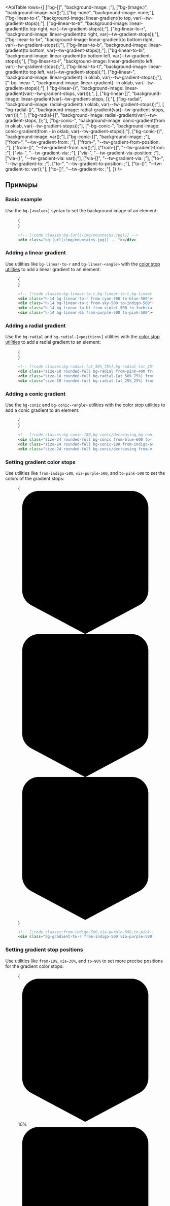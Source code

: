 

<svg className="hidden">
  <symbol id="gradient-color-stop" viewBox="0 0 32 34">
    <path d="M1 4a4 4 0 0 1 4-4h22a4 4 0 0 1 4 4v19.6a4 4 0 0 1-2.118 3.53L16 34 3.118 27.13A4 4 0 0 1 1 23.6V4Z" />
    <path
      fill="none"
      stroke="#000"
      strokeOpacity=".05"
      d="M5 .5h22A3.5 3.5 0 0 1 30.5 4v19.6a3.5 3.5 0 0 1-1.853 3.088L16 33.433 3.353 26.688A3.5 3.5 0 0 1 1.5 23.6V4A3.5 3.5 0 0 1 5 .5Z"
    />
  </symbol>
</svg>

<ApiTable
  rows={[
    ["bg-[<value>]", "background-image: <value>;"],
    ["bg-(image:<custom-property>)", "background-image: var(<custom-property>);"],
    ["bg-none", "background-image: none;"],
    ["bg-linear-to-t", "background-image: linear-gradient(to top, var(--tw-gradient-stops));"],
    ["bg-linear-to-tr", "background-image: linear-gradient(to top right, var(--tw-gradient-stops));"],
    ["bg-linear-to-r", "background-image: linear-gradient(to right, var(--tw-gradient-stops));"],
    ["bg-linear-to-br", "background-image: linear-gradient(to bottom right, var(--tw-gradient-stops));"],
    ["bg-linear-to-b", "background-image: linear-gradient(to bottom, var(--tw-gradient-stops));"],
    ["bg-linear-to-bl", "background-image: linear-gradient(to bottom left, var(--tw-gradient-stops));"],
    ["bg-linear-to-l", "background-image: linear-gradient(to left, var(--tw-gradient-stops));"],
    ["bg-linear-to-tl", "background-image: linear-gradient(to top left, var(--tw-gradient-stops));"],
    ["bg-linear-<angle>", "background-image: linear-gradient(<angle> in oklab, var(--tw-gradient-stops));"],
    ["-bg-linear-<angle>", "background-image: linear-gradient(-<angle> in oklab, var(--tw-gradient-stops));"],
    [
      "bg-linear-(<custom-property>)",
      "background-image: linear-gradient(var(--tw-gradient-stops, var(<custom-property>)));",
    ],
    ["bg-linear-[<value>]", "background-image: linear-gradient(var(--tw-gradient-stops, <value>));"],
    ["bg-radial", "background-image: radial-gradient(in oklab, var(--tw-gradient-stops));"],
    [
      "bg-radial-(<custom-property>)",
      "background-image: radial-gradient(var(--tw-gradient-stops,  var(<custom-property>)));",
    ],
    ["bg-radial-[<value>]", "background-image: radial-gradient(var(--tw-gradient-stops, <value>));"],
    ["bg-conic-<angle>", "background-image: conic-gradient(from <angle> in oklab, var(--tw-gradient-stops));"],
    ["-bg-conic-<angle>", "background-image: conic-gradient(from -<angle> in oklab, var(--tw-gradient-stops));"],
    ["bg-conic-(<custom-property>)", "background-image: var(<custom-property>);"],
    ["bg-conic-[<value>]", "background-image: <image>;"],
    ["from-<color>", "--tw-gradient-from: <color>;"],
    ["from-<percentage>", "--tw-gradient-from-position: <percentage>;"],
    ["from-(<custom-property>)", "--tw-gradient-from: var(<custom-property>);"],
    ["from-[<value>]", "--tw-gradient-from: <value>;"],
    ["via-<color>", "--tw-gradient-via: <color>;"],
    ["via-<percentage>", "--tw-gradient-via-position: <percentage>;"],
    ["via-(<custom-property>)", "--tw-gradient-via: var(<custom-property>);"],
    ["via-[<value>]", "--tw-gradient-via: <value>;"],
    ["to-<color>", "--tw-gradient-to: <color>;"],
    ["to-<percentage>", "--tw-gradient-to-position: <percentage>;"],
    ["to-(<custom-property>)", "--tw-gradient-to: var(<custom-property>);"],
    ["to-[<value>]", "--tw-gradient-to: <value>;"],
  ]}
/>

## Примеры

### Basic example

Use the `bg-[<value>]` syntax to set the background image of an element:

<Figure>

<Example>
  {
    <div className="relative mx-auto flex h-48 w-96 items-center justify-center overflow-hidden rounded-lg sm:w-96">
      <div className="h-full w-full bg-[url(https://images.unsplash.com/photo-1554629947-334ff61d85dc?ixid=MnwxMjA3fDB8MHxwaG90by1wYWdlfHx8fGVufDB8fHx8&ixlib=rb-1.2.1&auto=format&fit=crop&w=1000&h=1000&q=80)] bg-cover bg-center bg-no-repeat"></div>
    </div>
  }
</Example>

```html
<!-- [!code classes:bg-[url(/img/mountains.jpg)]] -->
<div class="bg-[url(/img/mountains.jpg)] ..."></div>
```

</Figure>

### Adding a linear gradient

Use utilities like `bg-linear-to-r` and `bg-linear-<angle>` with the [color stop utilities](#setting-gradient-color-stops) to add a linear gradient to an element:

<Figure>

<Example>
  {
    <div className="space-y-4">
      <div className="h-14 rounded-lg bg-linear-to-r from-cyan-500 to-blue-500"></div>
      <div className="h-14 rounded-lg bg-linear-to-t from-sky-500 to-indigo-500"></div>
      <div className="h-14 rounded-lg bg-linear-to-bl from-violet-500 to-fuchsia-500"></div>
      <div className="h-14 rounded-lg bg-linear-65 from-purple-500 to-pink-500"></div>
    </div>
  }
</Example>

```html
<!-- [!code classes:bg-linear-to-r,bg-linear-to-t,bg-linear-to-bl,bg-linear-65] -->
<div class="h-14 bg-linear-to-r from-cyan-500 to-blue-500"></div>
<div class="h-14 bg-linear-to-t from-sky-500 to-indigo-500"></div>
<div class="h-14 bg-linear-to-bl from-violet-500 to-fuchsia-500"></div>
<div class="h-14 bg-linear-65 from-purple-500 to-pink-500"></div>
```

</Figure>

### Adding a radial gradient

Use the `bg-radial` and `bg-radial-[<position>]` utilities with the [color stop utilities](#setting-gradient-color-stops) to add a radial gradient to an element:

<Figure>

<Example padding={false}>
  {
    <div className="flex justify-around p-8 sm:p-12">
      <div className="size-18 rounded-full bg-radial from-pink-400 from-40% to-fuchsia-700 sm:size-24"></div>
      <div className="size-18 rounded-full bg-radial-[at_50%_75%] from-sky-200 via-blue-400 to-indigo-900 to-90% sm:size-24"></div>
      <div className="size-18 rounded-full bg-radial-[at_25%_25%] from-white to-zinc-900 to-75% sm:size-24"></div>
    </div>
  }
</Example>

```html
<!-- [!code classes:bg-radial-[at_50%_75%],bg-radial-[at_25%_25%],bg-radial] -->
<div class="size-18 rounded-full bg-radial from-pink-400 from-40% to-fuchsia-700"></div>
<div class="size-18 rounded-full bg-radial-[at_50%_75%] from-sky-200 via-blue-400 to-indigo-900 to-90%"></div>
<div class="size-18 rounded-full bg-radial-[at_25%_25%] from-white to-zinc-900 to-75%"></div>
```

</Figure>

### Adding a conic gradient

Use the `bg-conic` and `bg-conic-<angle>` utilities with the [color stop utilities](#setting-gradient-color-stops) to add a conic gradient to an element:

<Figure>

<Example padding={false}>
  {
    <div className="flex justify-around p-8 sm:p-12">
      <div className="size-18 rounded-full bg-conic from-blue-600 to-sky-400 to-50% sm:size-24"></div>
      <div className="size-18 rounded-full bg-conic-180 from-indigo-600 via-indigo-50 to-indigo-600 sm:size-24"></div>
      <div className="size-18 rounded-full bg-conic/decreasing from-violet-700 via-lime-300 to-violet-700 sm:size-24"></div>
    </div>
  }
</Example>

```html
<!-- [!code classes:bg-conic-180,bg-conic/decreasing,bg-conic] -->
<div class="size-24 rounded-full bg-conic from-blue-600 to-sky-400 to-50%"></div>
<div class="size-24 rounded-full bg-conic-180 from-indigo-600 via-indigo-50 to-indigo-600"></div>
<div class="size-24 rounded-full bg-conic/decreasing from-violet-700 via-lime-300 to-violet-700"></div>
```

</Figure>

### Setting gradient color stops

Use utilities like `from-indigo-500`, `via-purple-500`, and `to-pink-500` to set the colors of the gradient stops:

<Figure>

<Example>
  {
    <div className="mx-5">
      <div className="relative h-[3.625rem]">
        <div className="absolute top-0 left-px -ml-4 flex h-12 flex-col items-center">
          <svg viewBox="0 0 32 34" className="w-8 flex-none fill-indigo-500 drop-shadow">
            <use href="#gradient-color-stop" />
          </svg>
          <div className="mt-2 h-2 w-0.5 bg-gray-900/30 dark:bg-white/30"></div>
        </div>
        <div className="absolute top-0 left-1/2 -ml-4 flex h-12 flex-col items-center">
          <svg viewBox="0 0 32 34" className="w-8 flex-none fill-purple-500 drop-shadow">
            <use href="#gradient-color-stop" />
          </svg>
          <div className="mt-2 h-2 w-0.5 bg-gray-900/30 dark:bg-white/30"></div>
        </div>
        <div className="absolute top-0 right-px -mr-4 flex h-12 flex-col items-center">
          <svg viewBox="0 0 32 34" className="w-8 flex-none fill-pink-500 drop-shadow">
            <use href="#gradient-color-stop" />
          </svg>
          <div className="mt-2 h-2 w-0.5 bg-gray-900/30 dark:bg-white/30"></div>
        </div>
      </div>
      <div className="h-10 rounded-lg bg-gradient-to-r from-indigo-500 via-purple-500 to-pink-500"></div>
    </div>
  }
</Example>

```html
<!-- [!code classes:from-indigo-500,via-purple-500,to-pink-500] -->
<div class="bg-gradient-to-r from-indigo-500 via-purple-500 to-pink-500 ..."></div>
```

</Figure>

### Setting gradient stop positions

Use utilities like `from-10%`, `via-30%`, and `to-90%` to set more precise positions for the gradient color stops:

<Figure>

<Example>
  {
    <div className="mx-5">
      <div className="relative h-[3.625rem]">
        <div className="absolute top-0 left-[10%] -ml-4 flex h-12 flex-col items-center">
          <svg viewBox="0 0 32 34" className="w-8 flex-none fill-indigo-500 drop-shadow">
            <use href="#gradient-color-stop" />
          </svg>
          <div className="mt-2 h-2 w-0.5 bg-gray-900/30 dark:bg-white/30"></div>
          <div className="absolute top-0 left-0 flex h-8 w-full items-center justify-center font-mono text-[0.6875rem] font-semibold tracking-wider text-white">
            10%
          </div>
        </div>
        <div className="absolute top-0 left-[30%] -ml-4 flex h-12 flex-col items-center">
          <svg viewBox="0 0 32 34" className="w-8 flex-none fill-sky-500 drop-shadow">
            <use href="#gradient-color-stop" />
          </svg>
          <div className="mt-2 h-2 w-0.5 bg-gray-900/30 dark:bg-white/30"></div>
          <div className="absolute top-0 left-0 flex h-8 w-full items-center justify-center font-mono text-[0.6875rem] font-semibold tracking-wider text-white">
            30%
          </div>
        </div>
        <div className="absolute top-0 right-[10%] -mr-4 flex h-12 flex-col items-center">
          <svg viewBox="0 0 32 34" className="w-8 flex-none fill-emerald-500 drop-shadow">
            <use href="#gradient-color-stop" />
          </svg>
          <div className="mt-2 h-2 w-0.5 bg-gray-900/30 dark:bg-white/30"></div>
          <div className="absolute top-0 left-0 flex h-8 w-full items-center justify-center font-mono text-[0.6875rem] font-semibold tracking-wider text-white">
            90%
          </div>
        </div>
      </div>
      <div className="h-10 rounded-lg bg-gradient-to-r from-indigo-500 from-10% via-sky-500 via-30% to-emerald-500 to-90%"></div>
    </div>
  }
</Example>

```html
<!-- [!code classes:from-10%,via-30%,to-90%] -->
<div class="bg-gradient-to-r from-indigo-500 from-10% via-sky-500 via-30% to-emerald-500 to-90% ..."></div>
```

</Figure>

### Changing interpolation mode

Use the interpolation modifier to control the interpolation mode of a gradient:

<Figure>

<Example>
  {
    <div>
      <div className="grid grid-cols-1 items-center gap-x-4 gap-y-0 sm:grid-cols-[auto_1fr] sm:gap-y-2">
        <p className="mt-2 font-mono text-sm font-medium text-gray-500 sm:mt-0 sm:text-right dark:text-gray-400">
          srgb
        </p>
        <div className="mt-1 h-12 rounded-lg bg-linear-to-r/srgb from-indigo-500 to-teal-400"></div>
        <p className="mt-2 font-mono text-sm font-medium text-gray-500 sm:mt-0 sm:text-right dark:text-gray-400">hsl</p>
        <div className="mt-1 h-12 rounded-lg bg-linear-to-r/hsl from-indigo-500 to-teal-400"></div>
        <p className="mt-2 font-mono text-sm font-medium text-gray-500 sm:mt-0 sm:text-right dark:text-gray-400">
          oklab
        </p>
        <div className="mt-1 h-12 rounded-lg bg-linear-to-r/oklab from-indigo-500 to-teal-400"></div>
        <p className="mt-2 font-mono text-sm font-medium text-gray-500 sm:mt-0 sm:text-right dark:text-gray-400">
          oklch
        </p>
        <div className="mt-1 h-12 rounded-lg bg-linear-to-r/oklch from-indigo-500 to-teal-400"></div>
        <p className="mt-2 font-mono text-sm font-medium text-gray-500 sm:mt-0 sm:text-right dark:text-gray-400">
          longer
        </p>
        <div className="mt-1 h-12 rounded-lg bg-linear-to-r/longer from-indigo-500 to-teal-400"></div>
        <p className="mt-2 font-mono text-sm font-medium text-gray-500 sm:mt-0 sm:text-right dark:text-gray-400">
          shorter
        </p>
        <div className="mt-1 h-12 rounded-lg bg-linear-to-r/shorter from-indigo-500 to-teal-400"></div>
        <p className="mt-2 font-mono text-sm font-medium text-wrap text-gray-500 sm:mt-0 sm:text-right dark:text-gray-400">
          increasing
        </p>
        <div className="mt-1 h-12 rounded-lg bg-linear-to-r/increasing from-indigo-500 to-teal-400"></div>
        <p className="mt-2 font-mono text-sm font-medium text-gray-500 sm:mt-0 sm:text-right dark:text-gray-400">
          decreasing
        </p>
        <div className="mt-1 h-12 rounded-lg bg-linear-to-r/decreasing from-indigo-500 to-teal-400"></div>
      </div>
    </div>
  }
</Example>

```html
<!-- [!code word:/srgb] -->
<!-- [!code word:/hsl] -->
<!-- [!code word:/oklab] -->
<!-- [!code word:/oklch] -->
<!-- [!code word:/longer] -->
<!-- [!code word:/shorter] -->
<!-- [!code word:/increasing] -->
<!-- [!code word:/decreasing] -->
<div class="bg-linear-to-r/srgb from-indigo-500 to-teal-400"></div>
<div class="bg-linear-to-r/hsl from-indigo-500 to-teal-400"></div>
<div class="bg-linear-to-r/oklab from-indigo-500 to-teal-400"></div>
<div class="bg-linear-to-r/oklch from-indigo-500 to-teal-400"></div>
<div class="bg-linear-to-r/longer from-indigo-500 to-teal-400"></div>
<div class="bg-linear-to-r/shorter from-indigo-500 to-teal-400"></div>
<div class="bg-linear-to-r/increasing from-indigo-500 to-teal-400"></div>
<div class="bg-linear-to-r/decreasing from-indigo-500 to-teal-400"></div>
```

</Figure>

By default gradients are interpolated in the `oklab` color space.

### Removing background images

Use the `bg-none` utility to remove an existing background image from an element:

```html
<!-- [!code classes:bg-none] -->
<div class="bg-none"></div>
```

### Использование пользовательского значения

<UsingACustomValue
  utilities={["bg-linear", "from"]}
  name="gradient"
  value="25deg,red_5%,yellow_60%,lime_90%,teal"
  variable="gradient"
/>

### Адаптивный дизайн

<ResponsiveDesign property="background-image" defaultClass="from-purple-400" featuredClass="from-yellow-500" />

## Кастомизация вашей темы

<CustomizingYourThemeColors utilities={["from", "via", "to"]} />
